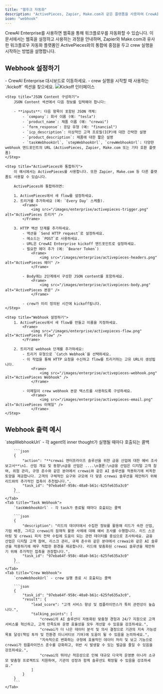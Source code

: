```yaml
---
title: "웹후크 자동화"
description: "ActivePieces, Zapier, Make.com과 같은 플랫폼을 사용하여 CrewAI Enterprise 워크플로우를 웹후크로 자동화하세요"
icon: "webhook"
---
```


CrewAI Enterprise를 사용하면 웹훅을 통해 워크플로우를 자동화할 수 있습니다. 이 문서에서는 웹훅을 설정하고 사용하는 과정을 안내하며, Zapier와 Make.com과 유사한 워크플로우 자동화 플랫폼인 ActivePieces와의 통합에 중점을 두고 crew 실행을 시작하는 방법을 설명합니다.

## Webhook 설정하기

<Steps>
    <Step title="Kickoff 인터페이스 접근">
        - CrewAI Enterprise 대시보드로 이동하세요.
        - crew 실행을 시작할 때 사용하는 `/kickoff` 섹션을 찾으세요.
            <Frame>
                <img src="/images/enterprise/kickoff-interface.png" alt="Kickoff 인터페이스" />
            </Frame>
    </Step>

    <Step title="JSON Content 구성하기">
        JSON Content 섹션에서 다음 정보를 입력해야 합니다:

        - **inputs**: 다음 항목이 포함된 JSON 객체:
            - `company`: 회사 이름 (예: "tesla")
            - `product_name`: 제품 이름 (예: "crewai")
            - `form_response`: 응답 유형 (예: "financial")
            - `icp_description`: 이상적인 고객 프로필(ICP)에 대한 간략한 설명
            - `product_description`: 제품에 대한 짧은 설명
            - `taskWebhookUrl`, `stepWebhookUrl`, `crewWebhookUrl`: 다양한 webhook 엔드포인트의 URL (ActivePieces, Zapier, Make.com 또는 기타 호환 플랫폼)
    </Step>

    <Step title="ActivePieces와 통합하기">
        이 예시에서는 ActivePieces를 사용합니다. 또한 Zapier, Make.com 등 다른 플랫폼도 사용할 수 있습니다.

        ActivePieces와 통합하려면:

        1. ActivePieces에서 새 flow를 설정하세요.
        2. 트리거를 추가하세요 (예: `Every Day` 스케줄).
            <Frame>
                <img src="/images/enterprise/activepieces-trigger.png" alt="ActivePieces 트리거" />
            </Frame>

        3. HTTP 액션 단계를 추가하세요.
            - 액션을 `Send HTTP request`로 설정하세요.
            - 메소드는 `POST`로 사용하세요.
            - URL은 CrewAI Enterprise kickoff 엔드포인트로 설정하세요.
            - 필요한 헤더 추가 (예: `Bearer Token`)
                <Frame>
                    <img src="/images/enterprise/activepieces-headers.png" alt="ActivePieces 헤더" />
                </Frame>

            - Body에는 2단계에서 구성한 JSON content를 포함하세요.
                <Frame>
                    <img src="/images/enterprise/activepieces-body.png" alt="ActivePieces 본문" />
                </Frame>

            - crew가 미리 정의된 시간에 kickoff됩니다.
    </Step>

    <Step title="Webhook 설정하기">
        1. ActivePieces에서 새 flow를 만들고 이름을 지정하세요.
            <Frame>
                <img src="/images/enterprise/activepieces-flow.png" alt="ActivePieces Flow" />
            </Frame>

        2. 트리거로 webhook 단계를 추가하세요:
            - 트리거 유형으로 `Catch Webhook`을 선택하세요.
            - 이 작업을 통해 HTTP 요청을 수신하고 flow를 트리거하는 고유 URL이 생성됩니다.
                <Frame>
                    <img src="/images/enterprise/activepieces-webhook.png" alt="ActivePieces Webhook" />
                </Frame>

            - 이메일이 crew webhook 본문 텍스트를 사용하도록 구성하세요.
                <Frame>
                    <img src="/images/enterprise/activepieces-email.png" alt="ActivePieces 이메일" />
                </Frame>
    </Step>
</Steps>

## Webhook 출력 예시

<Tabs>
    <Tab title="Step Webhook">
        `stepWebhookUrl` - 각 agent의 inner thought가 실행될 때마다 호출되는 콜백

        ```json
        {
            "action": "**crewai 엔터프라이즈 솔루션을 위한 금융 산업에 대한 예비 조사 보고서**\n1. 산업 개요 및 동향\n금융 산업은 ....\n결론:\n금융 산업은 디지털 고객 참여, 위험 관리, 규정 준수와 같은 분야에서 crewai와 같은 AI 솔루션을 적용하기에 비옥한 토양을 제공합니다. 고객의 구체적인 요구와 규모에 더 맞춘 crewai 솔루션을 제안하기 위해 리드와의 추가적인 접촉이 추천됩니다.",
            "task_id": "97eba64f-958c-40a0-b61c-625fe635a3c0"
        }
        ```
    </Tab>
    <Tab title="Task Webhook">
        `taskWebhookUrl` - 각 task가 종료될 때마다 호출되는 콜백

        ```json
        {
            "description": "리드의 데이터에서 수집한 정보를 활용해 리드가 속한 산업, 기업 배경, 그리고 crewai의 잠재적 활용 사례에 대해 예비 조사를 수행합니다. 리드 스코어링 및 crewai 피치 전략 수립에 도움이 되는 관련 데이터를 중심으로 조사하세요. 금융 산업은 디지털 고객 참여, 리스크 관리, 규제 준수와 같은 분야에서 crewai와 같은 AI 솔루션을 적용하기에 매우 적합한 환경을 제공합니다. 리드에 맞춤화된 crewai 솔루션을 제안하기 위해 추가적인 접촉을 권장합니다.",
            "task_id": "97eba64f-958c-40a0-b61c-625fe635a3c0"
        }
        ```
    </Tab>
    <Tab title="Crew Webhook">
        `crewWebhookUrl` - crew 실행 종료 시 호출되는 콜백

        ```json
        {
            "task_id": "97eba64f-958c-40a0-b61c-625fe635a3c0",
            "result": {
                "lead_score": "고객 서비스 향상 및 컴플라이언스가 특히 관련성이 높습니다.",
                "talking_points": [
                    "crewai의 AI 솔루션이 자동화된 맞춤형 경험과 24/7 지원으로 고객 서비스를 혁신하고, 고객 만족도와 운영 효율성을 모두 개선할 수 있음을 강조하세요.",
                    "crewai가 더 나은 데이터 분석 및 의사 결정으로 기관의 지속 가능성 목표 달성(책임 투자 및 친환경 이니셔티브 기여)에 도움이 될 수 있음을 논의하세요.",
                    "지속적으로 변화하는 규정에 효율적인 데이터 처리 및 보고 기능으로 crewai가 컴플라이언스 준수를 강화하고, 위반 시 발생할 수 있는 벌금을 줄일 수 있음을 강조하세요.",
                    "crewai의 뛰어난 적응성으로 인해 대규모 다국적 운영뿐 아니라 소규모 맞춤형 프로젝트도 지원하여, 기관의 성장과 함께 솔루션도 확장될 수 있음을 강조하세요."
                ]
            }
        }
        ```
    </Tab>
</Tabs>
